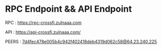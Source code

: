 # RPC Endpoint && API Endpoint

RPC :  https://rpc-crossfi.zulnaaa.com

API :  https://api-crossfi.zulnaaa.com/

PEERS : 7d4fec478e005b4c942f402418deb4319d062c58@64.23.240.225